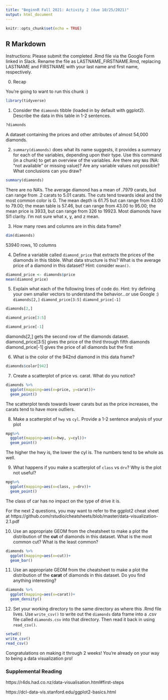```yaml
---
title: "BeginnR Fall 2021: Activity 2 (due 10/25/2021)"
output: html_document
---
```


```r
knitr::opts_chunk$set(echo = TRUE)
```

## R Markdown

Instructions: Please submit the completed .Rmd file via the Google Form linked in Slack. Rename the file as LASTNAME_FIRSTNAME.Rmd, replacing LASTNAME and FIRSTNAME with your last name and first name, respectively.

0. Recap

You're going to want to run this chunk :)
```r
library(tidyverse)
```

1. Consider the `diamonds` tibble (loaded in by default with ggplot2). Describe the data in this table in 1-2 sentences.

```r
?diamonds
```
A dataset containing the prices and other attributes of almost 54,000 diamonds.

2. `summary(diamonds)` does what its name suggests, it provides a summary for each of the variables, depending upon their type. Use this command (in a chunk) to get an overview of the variables. Are there any `NA`s (NA: "not available" or missing value)? Are any variable values not possible? What conclusions can you draw?

```r
summary(diamonds)
```
There are no NA's. The average diamond has a mean of .7979 carats, but can range from .2 carats to 5.01 carats. The cuts tend towards ideal and the most common color is G. The mean depth is 61.75 but can range from 43.00 to 79.00; the mean table is 57.46, but can range from 43.00 to 95.00; the mean price is 3933, but can range from 326 to 19923. Most diamonds have SI1 clarity. I'm not sure what x, y, and z mean. 

3. How many rows and columns are in this data frame? 

```r
dim(diamonds)
```
53940 rows, 10 columns

4. Define a variable called `diamond_price` that extracts the prices of the diamonds in this tibble. What data structure is this? What is the average price of a diamond in this dataset? Hint: consider `mean()`.

```r
diamond_price <- diamonds$price
mean(diamond_price)
```


5. Explain what each of the following lines of code do. Hint: try defining your own smaller vectors to understand the behavior...or use Google :) 
`diamonds[2,]`
`diamond_price[3:5]`
`diamond_price[-1]`

```r
diamonds[2,]
```
```r
diamond_price[3:5]
```
```r
diamond_price[-1]
```

diamonds[2,] gets the second row of the diamonds dataset. 
diamond_price[3:5] gives the price of the third through fifth diamonds
diamond_price[-1] gives the price of all diamonds but the first

6. What is the color of the 942nd diamond in this data frame?

```r
diamonds$color[942]
```

7. Create a scatterplot of price vs. carat. What do you notice?

```r
diamonds %>%
  ggplot(mapping=aes(x=price, y=carat))+
  geom_point()
```
The scatterplot tends towards lower carats but as the price increases, the carats tend to have more outliers.

8. Make a scatterplot of `hwy` vs `cyl`. Provide a 1-2 sentence analysis of your plot

```r
mpg%>%
  ggplot(mapping=aes(x=hwy, y=cyl))+
  geom_point()
```
The higher the hwy is, the lower the cyl is. The numbers tend to be whole as well.

9. What happens if you make a scatterplot of `class` vs `drv`? Why is the plot not useful?

```r
mpg%>%
  ggplot(mapping=aes(x=class, y=drv))+
  geom_point()
```
The class of car has no impact on the type of drive it is.

For the next 2 questions, you may want to refer to the ggplot2 cheat sheet at https://github.com/rstudio/cheatsheets/blob/master/data-visualization-2.1.pdf

10. Use an appropriate GEOM from the cheatsheet to make a plot the distribution of the __cut__ of diamonds in this dataset. What is the most common cut? What is the least common? 

```r
diamonds %>%
  ggplot(mapping=aes(x=cut))+
  geom_bar()

```


11. Use an appropriate GEOM from the cheatsheet to make a plot the distribution of the __carat__ of diamonds in this dataset. Do you find anything interesting? 

```r
diamonds %>%
  ggplot(mapping=aes(x=carat))+
  geom_density()

```


12. Set your working directory to the same directory as where this .Rmd file lives. Use `write_csv()` to write out the `diamonds` data frame into a .csv file called `diamonds.csv` into that directory. Then read it back in using `read_csv()`.

```r
setwd()
write_csv()
read_csv()
```


Congratulations on making it through 2 weeks! You're already on your way to being a data visualization pro!

### Supplemental Reading

https://r4ds.had.co.nz/data-visualisation.html#first-steps

https://dcl-data-vis.stanford.edu/ggplot2-basics.html
